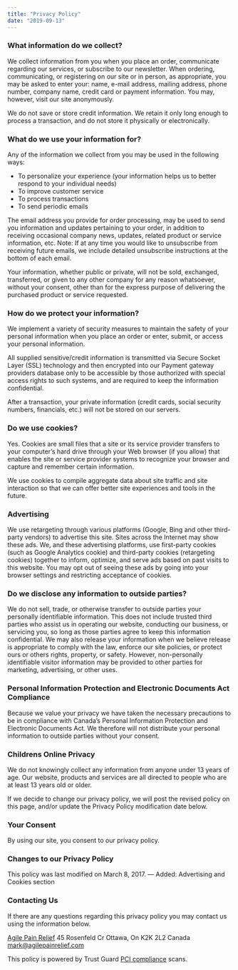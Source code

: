 ```yaml
---
title: "Privacy Policy"
date: "2019-09-13"
---
```


### What information do we collect?

We collect information from you when you place an order, communicate regarding our services, or subscribe to our newsletter. When ordering, communicating, or registering on our site or in person, as appropriate, you may be asked to enter your: name, e-mail address, mailing address, phone number, company name, credit card or payment information. You may, however, visit our site anonymously.

We do not save or store credit information. We retain it only long enough to process a transaction, and do not store it physically or electronically.

### What do we use your information for?

Any of the information we collect from you may be used in the following ways:

- To personalize your experience (your information helps us to better respond to your individual needs)
- To improve customer service
- To process transactions
- To send periodic emails

The email address you provide for order processing, may be used to send you information and updates pertaining to your order, in addition to receiving occasional company news, updates, related product or service information, etc. Note: If at any time you would like to unsubscribe from receiving future emails, we include detailed unsubscribe instructions at the bottom of each email.

Your information, whether public or private, will not be sold, exchanged, transferred, or given to any other company for any reason whatsoever, without your consent, other than for the express purpose of delivering the purchased product or service requested.

### How do we protect your information?

We implement a variety of security measures to maintain the safety of your personal information when you place an order or enter, submit, or access your personal information.

All supplied sensitive/credit information is transmitted via Secure Socket Layer (SSL) technology and then encrypted into our Payment gateway providers database only to be accessible by those authorized with special access rights to such systems, and are required to keep the information confidential.

After a transaction, your private information (credit cards, social security numbers, financials, etc.) will not be stored on our servers.

### Do we use cookies?

Yes. Cookies are small files that a site or its service provider transfers to your computer’s hard drive through your Web browser (if you allow) that enables the site or service provider systems to recognize your browser and capture and remember certain information.

We use cookies to compile aggregate data about site traffic and site interaction so that we can offer better site experiences and tools in the future.

### Advertising

We use retargeting through various platforms (Google, Bing and other third-party vendors) to advertise this site. Sites across the Internet may show these ads. We, and these advertising platforms, use first-party cookies (such as Google Analytics cookie) and third-party cookies (retargeting cookies) together to inform, optimize, and serve ads based on past visits to this website. You may opt out of seeing these ads by going into your browser settings and restricting acceptance of cookies.

### Do we disclose any information to outside parties?

We do not sell, trade, or otherwise transfer to outside parties your personally identifiable information. This does not include trusted third parties who assist us in operating our website, conducting our business, or servicing you, so long as those parties agree to keep this information confidential. We may also release your information when we believe release is appropriate to comply with the law, enforce our site policies, or protect ours or others rights, property, or safety. However, non-personally identifiable visitor information may be provided to other parties for marketing, advertising, or other uses.

### Personal Information Protection and Electronic Documents Act Compliance

Because we value your privacy we have taken the necessary precautions to be in compliance with Canada’s Personal Information Protection and Electronic Documents Act. We therefore will not distribute your personal information to outside parties without your consent.

### Childrens Online Privacy

We do not knowingly collect any information from anyone under 13 years of age. Our website, products and services are all directed to people who are at least 13 years old or older.

If we decide to change our privacy policy, we will post the revised policy on this page, and/or update the Privacy Policy modification date below.

### Your Consent

By using our site, you consent to our privacy policy.

### Changes to our Privacy Policy

This policy was last modified on March 8, 2017. — Added: Advertising and Cookies section

### Contacting Us

If there are any questions regarding this privacy policy you may contact us using the information below.

[Agile Pain Relief](external:https://agilepainrelief.com/) 45 Rosenfeld Cr Ottawa, On K2K 2L2 Canada mark@agilepainrelief.com

This policy is powered by Trust Guard [PCI compliance](external:https://www.trustguard.com/pci-compliance.php) scans.
